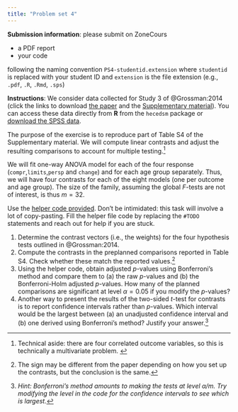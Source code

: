 ```yaml
---
title: "Problem set 4"
---
```


**Submission information**: please submit on ZoneCours

- a PDF report
- your code

 
following the naming convention `PS4-studentid.extension` where `studentid` is replaced with your student ID and `extension` is the file extension (e.g., `.pdf`, `.R`, `.Rmd`, `.sps`)

**Instructions**: We consider data collected for Study 3 of @Grossman:2014 (click the links to download [the paper](https://journals.sagepub.com/stoken/default+domain/vIg5KBmaiJHKTXfUpXZK/full) and the [Supplementary material](https://journals.sagepub.com/doi/suppl/10.1177/0956797614535400/suppl_file/DS_10.11770956797614535400_SupplementalMethodandResults.pdf)). You can access these data directly from **R** from the `hecedsm` package or [download the SPSS data](/files/data/SPSS/GK14_S3.sav).


The purpose of the exercise is to reproduce part of Table S4 of the Supplementary material.
We will compute linear contrasts and adjust the resulting comparisons to account for multiple testing.^[Technical aside: there are four correlated outcome variables, so this is technically a multivariate problem. ]

We will fit one-way ANOVA model for each of the four response (`compr`,`limits`,`persp` and `change`) and for each age group separately. Thus, we will have four contrasts for each of the eight models (one per outcome and age group). The size of the family, assuming the global $F$-tests are not of interest, is thus $m=32$.

Use the [helper code provided](/evaluations/04-problem-set.R). Don't be intimidated: this task will involve a lot of copy-pasting. Fill the helper file code by replacing the `#TODO` statements and reach out for help if you are stuck.


1. Determine the contrast vectors (i.e., the weights) for the four hypothesis tests outlined in @Grossman:2014. 
2. Compute the contrasts in the preplanned comparisons reported in Table S4. Check whether these match the reported values.^[The sign may be different from the paper depending on how you set up the contrasts, but the conclusion is the same.]
3. Using the helper code, obtain adjusted _p_-values using Bonferroni's method and compare them to (a) the raw _p_-values and (b) the Bonferroni-Holm adjusted _p_-values. How many of the planned comparisons are significant at level $\alpha=0.05$ if you modify the _p_-values?
4. Another way to present the results of the two-sided _t_-test for contrasts is to report confidence intervals rather than _p_-values. Which interval would be the largest between (a) an unadjusted confidence interval and (b) one derived using Bonferroni's method? Justify your answer.^[*Hint: Bonferroni's method amounts to making the tests at level $\alpha/m$. Try modifying the level in the code for the confidence intervals to see which is largest.*]

